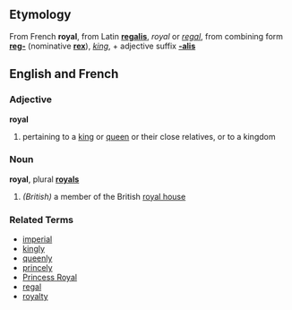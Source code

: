 ==Etymology==
From French '''royal''', from Latin '''[[regalis]]''', ''royal'' or ''[[regal]]'', from combining form '''[[reg-]]''' (nominative '''[[rex]]'''), ''[[king]]'', + adjective suffix '''[[-alis]]'''

==English and French==

===Adjective===
'''royal'''

# pertaining to a [[king]] or [[queen]] or their close relatives, or to a kingdom


===Noun===
'''royal''', plural '''[[royals]]'''

# ''(British)'' a member of the British [[royal house]]

===Related Terms===
*[[imperial]]
*[[kingly]]
*[[queenly]]
*[[princely]]
*[[Princess Royal]]
*[[regal]]
*[[royalty]]